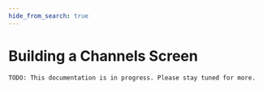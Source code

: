 ```yaml
---
hide_from_search: true
---
```


# Building a Channels Screen

```
TODO: This documentation is in progress. Please stay tuned for more.
 ```

